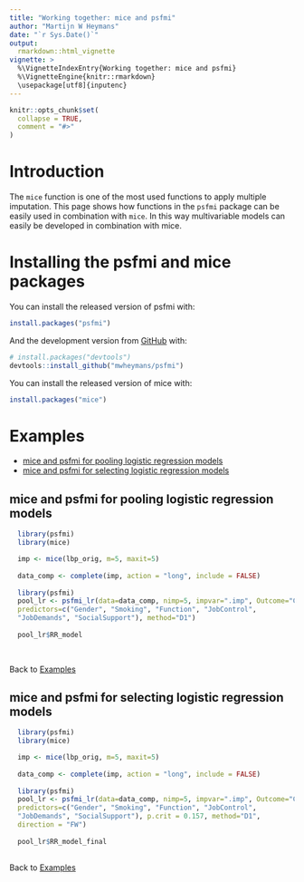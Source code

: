 ```yaml
---
title: "Working together: mice and psfmi"
author: "Martijn W Heymans"
date: "`r Sys.Date()`"
output:
  rmarkdown::html_vignette
vignette: >
  %\VignetteIndexEntry{Working together: mice and psfmi}
  %\VignetteEngine{knitr::rmarkdown}
  \usepackage[utf8]{inputenc}
---
```


```r
knitr::opts_chunk$set(
  collapse = TRUE,
  comment = "#>"
)
```

# Introduction

The `mice` function is one of the most used functions to apply 
multiple imputation. This page shows how functions in the `psfmi` 
package can be easily used in combination with `mice`. In this way 
multivariable models can easily be developed in combination with mice.

# Installing the psfmi and mice packages

You can install the released version of psfmi with:

``` r
install.packages("psfmi")
```
And the development version from [GitHub](https://github.com/) with:

``` r
# install.packages("devtools")
devtools::install_github("mwheymans/psfmi")
```
You can install the released version of mice with:

``` r
install.packages("mice")

``` 
# Examples 

+ [mice and psfmi for pooling logistic regression models] 
+ [mice and psfmi for selecting logistic regression models]

## mice and psfmi for pooling logistic regression models

```r

  library(psfmi)
  library(mice)

  imp <- mice(lbp_orig, m=5, maxit=5) 
  
  data_comp <- complete(imp, action = "long", include = FALSE)
  
  library(psfmi)
  pool_lr <- psfmi_lr(data=data_comp, nimp=5, impvar=".imp", Outcome="Chronic",
  predictors=c("Gender", "Smoking", "Function", "JobControl",
  "JobDemands", "SocialSupport"), method="D1")
  
  pool_lr$RR_model
  
 
```

Back to [Examples]

## mice and psfmi for selecting logistic regression models

```r

  library(psfmi)
  library(mice)

  imp <- mice(lbp_orig, m=5, maxit=5) 
  
  data_comp <- complete(imp, action = "long", include = FALSE)
  
  library(psfmi)
  pool_lr <- psfmi_lr(data=data_comp, nimp=5, impvar=".imp", Outcome="Chronic",
  predictors=c("Gender", "Smoking", "Function", "JobControl",
  "JobDemands", "SocialSupport"), p.crit = 0.157, method="D1",
  direction = "FW")
  
  pool_lr$RR_model_final
 
```

Back to [Examples]